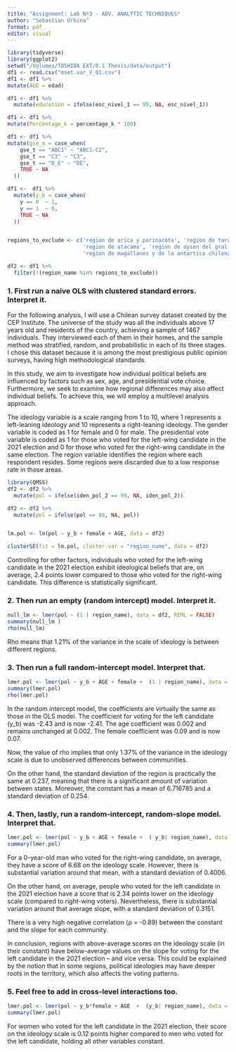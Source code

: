 ```yaml
---
title: "Assignment: Lab Nº3 - ADV. ANALYTIC TECHNIQUES"
author: "Sebastian Urbina"
format: pdf
editor: visual
---
```


```r
library(tidyverse)
library(ggplot2)
setwd("/Volumes/TOSHIBA EXT/0.1 Thesis/data/output")
df1 <- read.csv("mset.var_V_01.csv")
df1 <- df1 %>%
mutate(AGE = edad)

df1 <- df1 %>%
  mutate(education = ifelse(esc_nivel_1 == 99, NA, esc_nivel_1))

df1 <- df1 %>%
mutate(Percentage_k = percentage_k * 100)

df1 <- df1 %>%
mutate(gse_m = case_when(
    gse_t == "ABC1" ~ "ABC1-C2",
    gse_t == "C3" ~ "C3",
    gse_t == "D_E" ~ "DE",
    TRUE ~ NA
  ))

df1 <-  df1 %>%
  mutate(y_b = case_when(
    y == 0  ~ 1,
    y == 1  ~ 0,
    TRUE ~ NA
  ))


regions_to_exclude <- c('region de arica y parinacota', 'region de tarapaca', 
                        'region de atacama', 'region de aysen del gral. carlos ibanez del campo', 
                        'region de magallanes y de la antartica chilena')

df2 <- df1 %>%
  filter(!(region_name %in% regions_to_exclude))
```

### 1. First run a naive OLS with clustered standard errors.  Interpret it.  

For the following analysis, I will use a Chilean survey dataset created by the CEP Institute. The universe of the study was all the individuals
above 17 years old and residents of the country, achieving a sample of 1467 individuals. They interviewed each of them in their homes, and the
sample method was stratified, random, and probabilistic in each of its three stages. I chose this dataset because it is among the most prestigious public opinion surveys, having high methodological standards.

In this study, we aim to investigate how individual political beliefs are influenced by factors such as sex, age, and presidential vote choice. Furthermore, we seek to examine how regional differences may also affect individual beliefs. To achieve this, we will employ a multilevel analysis approach.

The ideology variable is a scale ranging from 1 to 10, where 1 represents a left-leaning ideology and 10 represents a right-leaning ideology. The gender variable is coded as 1 for female and 0 for male. The presidential vote variable is coded as 1 for those who voted for the left-wing candidate in the 2021 election and 0 for those who voted for the right-wing candidate in the same election. The region variable identifies the region where each respondent resides. Some regions were discarded due to a low response rate in those areas.



```r
library(QMSS)
df2 <- df2 %>%
  mutate(pol = ifelse(iden_pol_2 == 99, NA, iden_pol_2))

df2 <- df2 %>%
  mutate(pol = ifelse(pol == 88, NA, pol))


lm.pol <- lm(pol ~ y_b + female + AGE, data = df2)

clusterSE(fit = lm.pol, cluster.var = "region_name", data = df2)
```
Controlling for other factors, individuals who voted for the left-wing candidate in the 2021 election exhibit ideological beliefs that are, on average, 2.4 points lower compared to those who voted for the right-wing candidate. This difference is statistically significant.

### 2. Then run an empty (random intercept) model.  Interpret it.
```r
null_lm <- lmer(pol ~ (1 | region_name), data = df2, REML = FALSE)
summary(null_lm )
rho(null_lm)
```
Rho means that 1.21% of the variance in the scale of ideology is between different regions. 


### 3. Then run a full random-intercept model.  Interpret that.  
```r
lmer.pol <- lmer(pol ~ y_b + AGE + female +  (1 | region_name), data = df2, REML = FALSE)
summary(lmer.pol)
rho(lmer.pol)
```
In the random intercept model, the coefficients are virtually the same as those in the OLS model. The coefficient for voting for the left candidate (y_b) was -2.43 and is now -2.41. The age coefficient was 0.002 and remains unchanged at 0.002. The female coefficient was 0.09 and is now 0.07.

Now, the value of rho implies that only 1.37% of the variance in the ideology scale is due to unobserved differences between communities.

On the other hand, the standard deviation of the region is practically the same at 0.237, meaning that there is a significant amount of variation between states. Moreover, the constant has a mean of 6.716785 and a standard deviation of 0.254.

### 4. Then, lastly, run a random-intercept, random-slope model.  Interpret that. 
```r

lmer.pol <- lmer(pol ~ y_b + AGE + female +  ( y_b| region_name), data = df2, REML = FALSE)
summary(lmer.pol)
```
 
For a 0-year-old man who voted for the right-wing candidate, on average, they have a score of 6.68 on the ideology scale. However, there is substantial variation around that mean, with a standard deviation of 0.4006.

On the other hand, on average, people who voted for the left candidate in the 2021 election have a score that is 2.34 points lower on the ideology scale (compared to right-wing voters). Nevertheless, there is substantial variation around that average slope, with a standard deviation of 0.3151.

There is a very high negative correlation (ρ = -0.89) between the constant and the slope for each community.

In conclusion, regions with above-average scores on the ideology scale (in their constant) have below-average values on the slope for voting for the left candidate in the 2021 election – and vice versa. This could be explained by the notion that in some regions, political ideologies may have deeper roots in the territory, which also affects the voting patterns.
 
### 5. Feel free to add in cross-level interactions too.

```r

lmer.pol <- lmer(pol ~ y_b*female + AGE  +  (y_b| region_name), data = df2, REML = FALSE)
summary(lmer.pol)
```
For women who voted for the left candidate in the 2021 election, their score on the ideology scale is 0.12 points higher compared to men who voted for the left candidate, holding all other variables constant.



